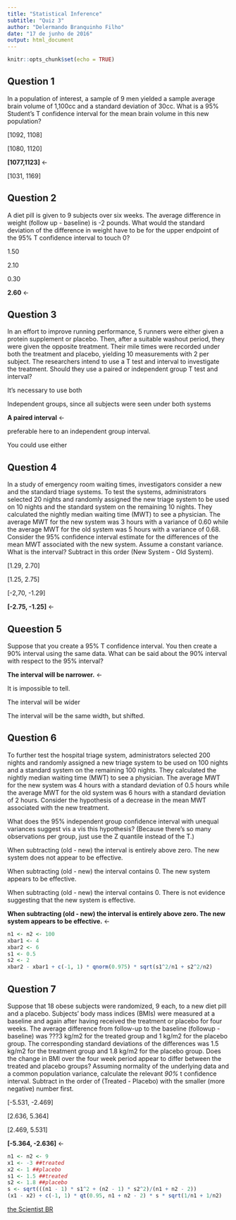 ---
title: "Statistical Inference"
subtitle: "Quiz 3"
author: "Delermando Branquinho Filho"
date: "17 de junho de 2016"
output: html_document
---

```{r setup, include=FALSE}
knitr::opts_chunk$set(echo = TRUE)
```

## Question 1

In a population of interest, a sample of 9 men yielded a sample average brain volume of 1,100cc and a standard deviation of 30cc. What is a 95% Student's T confidence interval for the mean brain volume in this new population?

[1092, 1108]

[1080, 1120]

**[1077,1123]** <-

[1031, 1169]

## Question 2

A diet pill is given to 9 subjects over six weeks. The average difference in weight (follow up - baseline) is -2 pounds. What would the standard deviation of the difference in weight have to be for the upper endpoint of the 95% T confidence interval to touch 0?

1.50

2.10

0.30

**2.60** <-


## Question 3

In an effort to improve running performance, 5 runners were either given a protein supplement or placebo. Then, after a suitable washout period, they were given the opposite treatment. Their mile times were recorded under both the treatment and placebo, yielding 10 measurements with 2 per subject. The researchers intend to use a T test and interval to investigate the treatment. Should they use a paired or independent group T test and interval?

It's necessary to use both

Independent groups, since all subjects were seen under both systems

**A paired interval** <-

preferable here to an independent group interval.

You could use either


## Question 4

In a study of emergency room waiting times, investigators consider a new and the standard triage systems. To test the systems, administrators selected 20 nights and randomly assigned the new triage system to be used on 10 nights and the standard system on the remaining 10 nights. They calculated the nightly median waiting time (MWT) to see a physician. The average MWT for the new system was 3 hours with a variance of 0.60 while the average MWT for the old system was 5 hours with a variance of 0.68. Consider the 95% confidence interval estimate for the differences of the mean MWT associated with the new system. Assume a constant variance. What is the interval? Subtract in this order (New System - Old System).

[1.29, 2.70]

[1.25, 2.75]

[-2,70, -1.29]

**[-2.75, -1.25]** <-

## Queestion 5
Suppose that you create a 95% T confidence interval. You then create a 90% interval using the same data. What can be said about the 90% interval with respect to the 95% interval?

**The interval will be narrower.** <-

It is impossible to tell.

The interval will be wider

The interval will be the same width, but shifted.

## Question 6

To further test the hospital triage system, administrators selected 200 nights and randomly assigned a new triage system to be used on 100 nights and a standard system on the remaining 100 nights. They calculated the nightly median waiting time (MWT) to see a physician. The average MWT for the new system was 4 hours with a standard deviation of 0.5 hours while the average MWT for the old system was 6 hours with a standard deviation of 2 hours. Consider the hypothesis of a decrease in the mean MWT associated with the new treatment.

What does the 95% independent group confidence interval with unequal variances suggest vis a vis this hypothesis? (Because there's so many observations per group, just use the Z quantile instead of the T.)

When subtracting (old - new) the interval is entirely above zero. The new system does not appear to be effective.

When subtracting (old - new) the interval contains 0. The new system appears to be effective.

When subtracting (old - new) the interval contains 0. There is not evidence suggesting that the new system is effective.

**When subtracting (old - new) the interval is entirely above zero. The new system appears to be effective.** <-

```{r}
n1 <- n2 <- 100
xbar1 <- 4
xbar2 <- 6
s1 <- 0.5
s2 <- 2
xbar2 - xbar1 + c(-1, 1) * qnorm(0.975) * sqrt(s1^2/n1 + s2^2/n2)
```

## Question 7

Suppose that 18 obese subjects were randomized, 9 each, to a new diet pill and a placebo. Subjects' body mass indices (BMIs) were measured at a baseline and again after having received the treatment or placebo for four weeks. The average difference from follow-up to the baseline (followup - baseline) was ???3 kg/m2 for the treated group and 1 kg/m2 for the placebo group. The corresponding standard deviations of the differences was 1.5 kg/m2 for the treatment group and 1.8 kg/m2 for the placebo group. Does the change in BMI over the four week period appear to differ between the treated and placebo groups? Assuming normality of the underlying data and a common population variance, calculate the relevant *90%* t confidence interval. Subtract in the order of (Treated - Placebo) with the smaller (more negative) number first.

[-5.531, -2.469]

[2.636, 5.364]

[2.469, 5.531]

**[-5.364, -2.636]** <-

```{r}
n1 <- n2 <- 9
x1 <- -3 ##treated
x2 <- 1 ##placebo
s1 <- 1.5 ##treated
s2 <- 1.8 ##placebo
s <- sqrt(((n1 - 1) * s1^2 + (n2 - 1) * s2^2)/(n1 + n2 - 2))
(x1 - x2) + c(-1, 1) * qt(0.95, n1 + n2 - 2) * s * sqrt(1/n1 + 1/n2)
```

[the Scientist BR](http://www.thescientist.com.br)


